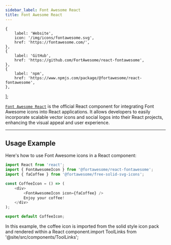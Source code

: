 ```yaml
---
sidebar_label: Font Awesome React
title: Font Awesome React
---
```



    {
        label: 'Website',
        icon: '/img/icons/fontawesome.svg',
        href: 'https://fontawesome.com/',
    },
    {
        label: 'GitHub',
        href: 'https://github.com/FortAwesome/react-fontawesome',
    },
    {
        label: 'npm',
        href: 'https://www.npmjs.com/package/@fortawesome/react-fontawesome',
    },
];

<ToolTags toolName="Font Awesome React" />

<ToolLinks links={links} />

[`Font Awesome React`](https://fontawesome.com/docs/web/use-with/react/) is the official React component for integrating Font Awesome icons into React applications. It allows developers to easily incorporate scalable vector icons and social logos into their React projects, enhancing the visual appeal and user experience.

---

## Usage Example

Here's how to use Font Awesome icons in a React component:

```javascript
import React from 'react';
import { FontAwesomeIcon } from '@fortawesome/react-fontawesome';
import { faCoffee } from '@fortawesome/free-solid-svg-icons';

const CoffeeIcon = () => (
    <div>
        <FontAwesomeIcon icon={faCoffee} />
        Enjoy your coffee!
    </div>
);

export default CoffeeIcon;
```

In this example, the coffee icon is imported from the solid style icon pack and rendered within a React component.import ToolLinks from '@site/src/components/ToolLinks';
